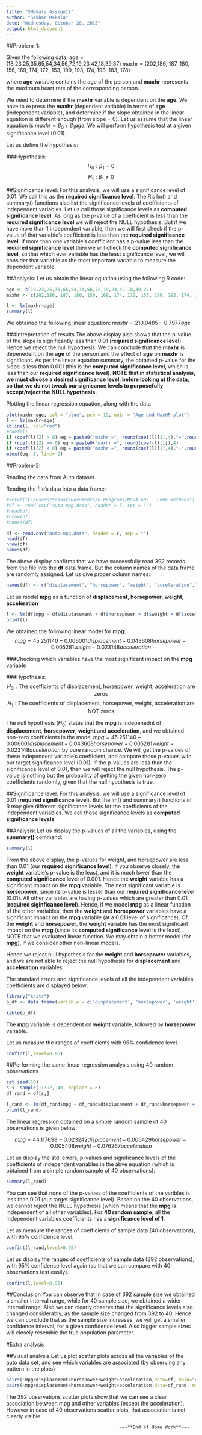 ```yaml
---
title: "SMekala_Assign11"
author: "Sekhar Mekala"
date: "Wednesday, October 28, 2015"
output: html_document
---
```

##Problem-1:

Given the following data:
age = (18,23,25,35,65,54,34,56,72,19,23,42,18,39,37)
maxhr = (202,186, 187, 180, 156, 169, 174, 172, 153, 199, 193, 174, 198, 183, 178)

where **age** variable contains the age of the person and **maxhr** represents the maximum heart rate of the corresponding person.

We need to determine if the **maxhr** variable is dependent on the **age**. We have to express the **maxhr** (dependent variable) in terms of **age** (independent variable), and determine if the slope obtained in the linear equation is different enough (from slope = 0). Let us assume that the linear equation is $maxhr = \beta_{0} + \beta_{1} age$. We will perform hypothesis test at a given significance level (0.01).

Let us define the hypothesis:

###Hypothesis:
$$H_0: \beta_{1} = 0$$
$$H_1: \beta_{1} \neq 0$$

##Significance level:
For this analysis, we will use a significance level of 0.01. We call this as the **required significance level**. The R's lm() and summary() functions also list the significance levels of coefficients of independent variables. Let us call those significance levels as **computed significance level**. As long as the p-value of a coefficient is less than the **required significance level** we will reject the NULL hypothesis. But if we have more than 1 independent variable, then we will first check if the p-value of that variable's coefficient is less than the **required significance level**. If more than one variable's coefficient has a p-value less than the **required significance level** then we will check the **computed significance level**, so that which ever variable has the least significance level, we will consider that variable as the most important variable to measure the dependent variable.

##Analysis:
Let us obtain the linear equation using the following R code:

```r
age <- c(18,23,25,35,65,54,34,56,72,19,23,42,18,39,37)
maxhr <- c(202,186, 187, 180, 156, 169, 174, 172, 153, 199, 193, 174, 198, 183, 178)

l <- lm(maxhr~age)
summary(l)

```

We obtained the following linear equation:
$maxhr = 210.0485 - 0.7977 age$


###Intrepretation of results
The above display also shows that the p-value of the slope is significantly less than 0.01 (**required significance level**). Hence we reject the null hypothesis. We can conclude that the **maxhr** is depenedent on the **age** of the person and the effect of **age** on **maxhr** is significant. As per the linear equation summary, the obtained p-value for the slope is less than 0.001 (this is the **computed significance level**, which is less than our **required significance level**). **NOTE that in statistical analysis, we must choose a desired significance level, before looking at the data, so that we do not tweak our signicance levels to purposefully accept/reject the NULL hypothesis.**     

Plotting the linear regression equation, along with the data

```r

plot(maxhr~age, col = "blue", pch = 19, main = "Age and MaxHR plot")
l <- lm(maxhr~age)
abline(l, col="red")
#coef(l)
if (coef(l)[2] > 0) eq = paste0("maxhr =", round(coef(l)[1],4),"+",round(coef(l)[2],4), "age")
if (coef(l)[2] == 0) eq = paste0("maxhr =", round(coef(l)[1]),4)
if (coef(l)[2] < 0) eq = paste0("maxhr =", round(coef(l)[1],4),"-",round(coef(l)[2],4), "age")
mtext(eq, 3, line=-2)
```



##Problem-2:

Reading the data from Auto dataset.

Reading the file's data into a data frame:

```r
#setwd("C:/Users/Sekhar/Documents/R Programs/MSDA 605 - Comp methods")
#df <- read.csv("auto-mpg.data", header = F, sep = "")
#head(df)
#nrow(df)
#names(df)
```


```r
df <- read.csv("auto-mpg.data", header = F, sep = "")
head(df)
nrow(df)
names(df)
```

The above display confirms that we have successfully read 392 records from the file into the **df** data frame. But the column names of the data frame are randomly assigned. Let us give proper column names:

```r
names(df) <- c("displacement", "horsepower", "weight", "acceleration","mpg")
```

Let us model **mpg** as a function of **displacement**, **horsepower**, **weight**, **acceleration**

```r
l <- lm(df$mpg ~ df$displacement + df$horsepower + df$weight + df$acceleration)
print(l)
```

We obtained the following linear model for **mpg**:
$$mpg = 45.251140 - 0.006001 displacement - 0.043608 horsepower - 0.005281 weight - 0.023148 acceleration$$

###Checking which variables have the most significant impact on the **mpg** variable

###Hypothesis:
$$H_0: \mbox{The coefficients of displacement, horsepower, weight, acceleration are zeros}$$
$$H_1: \mbox{The coefficients of displacement, horsepower, weight, acceleration are NOT zeros}$$

The null hypothesis ($H_0$) states that the **mpg** is indepenednt of **displacement**, **horsepower**, **weight** and **acceleration**, and we obtained non-zero coefficients in the model $mpg = 45.251140 - 0.006001 displacement - 0.043608 horsepower - 0.005281 weight - 0.023148 acceleration$ 
by pure random chance. We will get the p-values of these independent variable's coefficient, and compare those p-values with our target significance level (0.01). If the p-values are less than the significance level of 0.01, then we will reject the null hypothesis. The p-value is nothing but the probability of getting the given non-zero coefficients randomly, given that the null hypothesis is true.

##Significance level:
For this analysis, we will use a significance level of 0.01 (**required significance level**). But the lm() and summary() functions of R may give different significance levels for the coefficients of the independent variables. We call those significance levels as **computed significance levels** 

##Analysis:
Let us display the p-values of all the variables, using the **summary()** command:

```r
summary(l)

```

From the above display, the p-values for weight, and horsepower are less than 0.01 (our **required significance level**). If you observe closely, the **weight** variable's p-value is the least, and it is much lower than the **computed significance level** of 0.001. Hence the **weight** variable has a significant impact on the **mpg** variable. The next significant variable is **horsepower**, since its p-value is lesser than our **required significance level** (0.01). All other variables are having p-values which are greater than 0.01 (**required siginficance level**). Hence, if we model **mpg** as a linear function of the other variables, then the **weight** and **horsepower** variables have a significant impact on the **mpg** variable (at a 0.01 level of significance). Of the **weight** and **horsepower**, the **weight** variable has the most significant impact on the **mpg** (since its **computed significance level** is the least) . NOTE that we evaluated linear function. We may obtain a better model (for **mpg**), if we consider other non-linear models.

Hence we reject null hypothesis for the **weight** and **horsepower** variables, and we are not able to reject the null hypothesis for **displacement** and **acceleration** variables.


The standard errors and significance levels of all the independent variables coefficients are displayed below:

```r
library("knitr")
p_df <- data.frame(variable = c('displacement', 'horsepower', 'weight', 'acceleration'), std_error = c(0.0067093,0.0165735,0.0008109,0.1256012), significance = c(1,0.01,0.001,1))

kable(p_df)
```

The **mpg** variable is dependent on **weight** variable, followed by **horsepower** variable. 

Let us measure the ranges of coefficients with 95% confidence level.

```r
confint(l,level=0.95)
```

##Performing the same linear regression analysis using 40 random observations

```r
set.seed(10)
s <- sample(1:392, 40, replace = F)
df_rand = df[s,]

l_rand <- lm(df_rand$mpg ~ df_rand$displacement + df_rand$horsepower + df_rand$weight + df_rand$acceleration)
print(l_rand)
```

The linear regression obtained on a simple random sample of 40 observations is given below:

$$mpg = 44.117698 - 0.023242 displacement - 0.006429 horsepower - 0.005408 weight - 0.076267 acceleration$$

Let us display the std. errors, p-values and significance levels of the coefficients of independent variables in the abve equation (which is obtained from a simple random sample of 40 observations):

```r
summary(l_rand)
```

You can see that none of the p-values of the coefficients of the varibles is less than 0.01 (our target significance level). Based on the 40 observations, we cannot reject the NULL hypothesis (which means that the **mpg** is independent of all other variables). For **40 random sample**, all the independent variables coefficients has a **significance level of 1**.

Let us measure the ranges of coefficients of sample data (40 observations), with 95% confidence level.

```r
confint(l_rand,level=0.95)
```

Let us display the ranges of coefficients of sample data (392 observations), with 95% confidence level again (so that we can compare with 40 observations test easily).

```r
confint(l,level=0.95)
```
##Conclusion
You can observe that in case of 392 sample size we obtained a smaller interval range, while for 40 sample size, we obtained a wider interval range. Also we can clearly observe that the significance levels also changed considerably, as the sample size changed from 392 to 40. Hence we can conclude that as the sample size increases, we will get a smaller confidence interval, for a given confidence level. Also bigger sample sizes will closely resemble the true population parameter.

#Extra analysis  

##Visual analysis
Let us plot scatter plots across all the variables of the auto data set, and see which variables are associated (by observing any pattern in the plots)

```r
pairs(~mpg+displacement+horsepower+weight+acceleration,data=df, main="Auto data set scatter plot (392 sample size)")
pairs(~mpg+displacement+horsepower+weight+acceleration,data=df_rand, main="Auto data set scatter plot (40 sample size)")
``` 

The 392 observations scatter plots show that we can see a clear association between mpg and other variables (except the acceleration). However in case of 40 observations scatter plots, that association is not clearly visible.

                                              ~~~**End of Home Work**~~~
